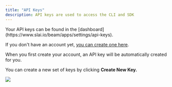```yaml
---
title: "API Keys"
description: API keys are used to access the CLI and SDK
---
```


<Info>
Your API keys can be found in the
[dashboard](https://www.slai.io/beam/apps/settings/api-keys).

If you don't have an
account yet, [you can create one here](https://slai.io/login).

</Info>

When you first create your account, an API key will be automatically created for
you.

You can create a new set of keys by clicking **Create New Key.**

![](/img/beam/account/api-keys.png)
